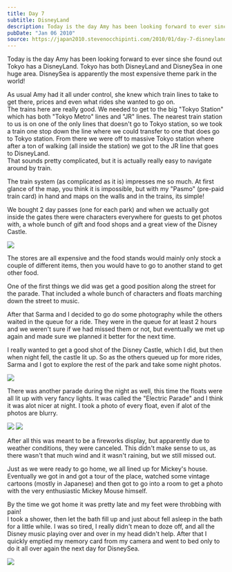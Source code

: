```yaml
---
title: Day 7
subtitle: DisneyLand
description: Today is the day Amy has been looking forward to ever since she found out Tokyo has a DisneyLand. Tokyo has both DisneyLand and DisneySea in...
pubDate: "Jan 06 2010"
source: https://japan2010.stevenocchipinti.com/2010/01/day-7-disneyland.html
---
```



Today is the day Amy has been looking forward to ever since she found out Tokyo has a DisneyLand. Tokyo has both DisneyLand and DisneySea in one huge area. DisneySea is apparently the most expensive theme park in the world!

As usual Amy had it all under control, she knew which train lines to take to get there, prices and even what rides she wanted to go on.  
The trains here are really good. We needed to get to the big "Tokyo Station" which has both "Tokyo Metro" lines and "JR" lines. The nearest train station to us is on one of the only lines that doesn't go to Tokyo station, so we took a train one stop down the line where we could transfer to one that does go to Tokyo station. From there we were off to massive Tokyo station where after a ton of walking (all inside the station) we got to the JR line that goes to DisneyLand.  
That sounds pretty complicated, but it is actually really easy to navigate around by train.

The train system (as complicated as it is) impresses me so much. At first glance of the map, you think it is impossible, but with my "Pasmo" (pre-paid train card) in hand and maps on the walls and in the trains, its simple!

We bought 2 day passes (one for each park) and when we actually got inside the gates there were characters everywhere for guests to get photos with, a whole bunch of gift and food shops and a great view of the Disney Castle.

<Img originalAspectRatio src="2009-japan/vnvcrhcrkaw2xmmxirxp.jpg" />

The stores are all expensive and the food stands would mainly only stock a couple of different items, then you would have to go to another stand to get other food.

One of the first things we did was get a good position along the street for the parade. That included a whole bunch of characters and floats marching down the street to music.

After that Sarma and I decided to go do some photography while the others waited in the queue for a ride. They were in the queue for at least 2 hours and we weren't sure if we had missed them or not, but eventually we met up again and made sure we planned it better for the next time.

I really wanted to get a good shot of the Disney Castle, which I did, but then when night fell, the castle lit up. So as the others queued up for more rides, Sarma and I got to explore the rest of the park and take some night photos.

<Img originalAspectRatio src="2009-japan/n1ztemlt0vwgip8s5edp.jpg" />

There was another parade during the night as well, this time the floats were all lit up with very fancy lights. It was called the "Electric Parade" and I think it was alot nicer at night. I took a photo of every float, even if alot of the photos are blurry.

<Grid>
  <Img src="2009-japan/fkuvwnyyerc8oklizbwj.jpg" />
  <Img src="2009-japan/qftm6bzh7j3ok1jho67l.jpg" />
</Grid>

After all this was meant to be a fireworks display, but apparently due to weather conditions, they were canceled. This didn't make sense to us, as there wasn't that much wind and it wasn't raining, but we still missed out.

Just as we were ready to go home, we all lined up for Mickey's house. Eventually we got in and got a tour of the place, watched some vintage cartoons (mostly in Japanese) and then got to go into a room to get a photo with the very enthusiastic Mickey Mouse himself.

By the time we got home it was pretty late and my feet were throbbing with pain!  
I took a shower, then let the bath fill up and just about fell asleep in the bath for a little while. I was so tired, I really didn't mean to doze off, and all the Disney music playing over and over in my head didn't help. After that I quickly emptied my memory card from my camera and went to bed only to do it all over again the next day for DisneySea.

<Img originalAspectRatio src="2009-japan/bytwt2g8x28irt8u3sk1.jpg" />
